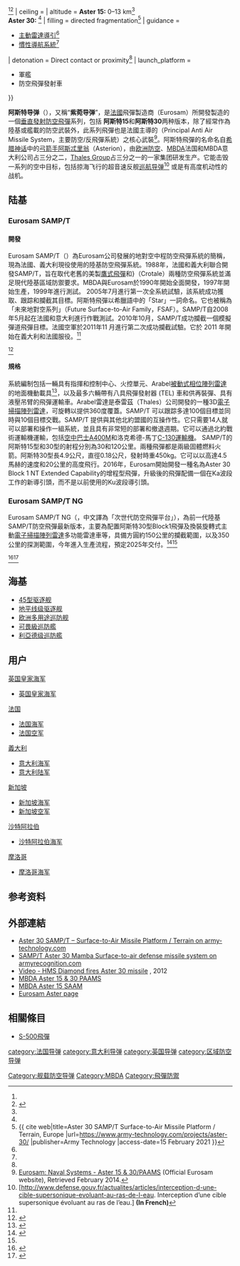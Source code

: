 {{Short description|Franco-Italian surface-to-air missile family}}
{{Use dmy dates|date=February 2020}}
{{Infobox weapon
| is_missile = yes
| name = Aster
| image = MBDA Aster p1220947.jpg
| image_size = 300
| caption = MBDA Aster 30 on display showing attached booster.
| origin = France/Italy
| type = '''Aster 15:'''<br>Short/medium range anti-aircraft and anti-missile missile.<br>'''Aster 30:''' <br>Long range anti-aircraft and anti-missile missile.
| used_by = 
| manufacturer = {{link-en|MBDA公司|MBDA}}/{{link-en|Eurosam公司|Eurosam}}
| unit_cost = 
| propellant = 
| production_date = 
| service = 2001~現在
| engine = Solid propellant two-stage rocket.
| engine_power = 
| weight = '''Aster 15:''' 310 kg<ref name="MBDA PDF" /><br>'''Aster 30:''' 450 kg<ref name="MBDA PDF">[http://www.mbda-systems.com/mediagallery/files/aster_ds.pdf MBDA - Aster PDF] {{webarchive |url=https://web.archive.org/web/20120511001439/http://www.mbda-systems.com/mediagallery/files/aster_ds.pdf |date=11 May 2012 }}</ref>
| length = '''Aster 15:''' 4.2 m<ref name="MBDA PDF" /><br>'''Aster 30:''' {{convert|4.9| m|ftin|abbr=on}}<ref name="MBDA PDF" />
| height = 
| diameter = '''Aster 15:''' {{convert|180 |mm|in|abbr=on}}
| wingspan = 
| speed = '''Aster 15:''' Mach 3.5 (1,191 m/s)<ref>{{cite web|url=http://www.mbda-systems.com/aster-solution-maritime-superiority/aster-15-30/|title=Aster 15 & 30 |publisher=MBDA|access-date=4 August 2016}}</ref><br>'''Aster 30:''' Mach 4.5 (1,531 m/s)<ref name="MBDA PDF" />
| vehicle_range = '''Aster 15:''' 1.7–30+ km<ref name="MBDA PDF" /><ref name="eurosam.com"/><br>'''Aster 30:''' {{convert|3|–|120| km|0|abbr=on}}<ref name="MBDA PDF 2">{{ cite web |url=https://www.mbda-systems.com/wp-content/uploads/2019/07/2018-ASTER-datasheet.pdf |title=Aster Anti-Air missiles |archive-url=https://web.archive.org/web/20200813151721/https://www.mbda-systems.com/wp-content/uploads/2019/07/2018-ASTER-datasheet.pdf |archive-date=2020-08-13 |url-status=live}}</ref><ref name="eurosam.com"/><ref name="MBDA2006">{{cite web|title=MBDA Press Release - 14 November 2006 |url=https://www.mbda-systems.com/?action=force-download-attachment&attachment_id=2061 |publisher=MBDA |access-date=31 July 2016 }}{{dead link|date=October 2016 |bot=InternetArchiveBot |fix-attempted=yes }}</ref>
| ceiling = 
| altitude = '''Aster 15:''' 0–13 km<ref name="MBDA PDF" /><br>'''Aster 30:''' {{convert|0|–|20| km|abbr=on}}<ref name="MBDA PDF" />
| filling = {{convert|15| kg|lboz|abbr=on}} directed fragmentation<ref name="Army Technology">{{ cite web|title=Aster 30 SAMP/T Surface-to-Air Missile Platform / Terrain, Europe |url=https://www.army-technology.com/projects/aster-30/ |publisher=Army Technology |access-date=15 February 2021 }}</ref>
| guidance = 
* [[主動雷達導引|主動雷達導引]]<ref name="MBDA PDF" />
* [[慣性導航系統|慣性導航系統]]<ref name="MBDA PDF" />
| detonation = Direct contact or proximity<ref name="MBDA PDF" />
| launch_platform = 
* 軍艦
* 防空飛彈發射車
}}

'''阿斯特导弹'''（{{lang-fr|Aster}}），又稱“'''紫菀导弹'''”，是[[法國|法國]]飛彈製造商{{link-fr|歐洲地對空飛彈|Eurosam}}（Eurosam）所開發製造的一個[[艦載垂直發射系統|垂直發射]][[防空飛彈|防空飛彈]]系列，包括 '''阿斯特15'''和'''阿斯特30'''两种版本，除了經常作為陸基或艦載的防空武裝外，此系列飛彈也是法國主導的{{link-en|PAAMS|PAAMS}}（Principal Anti Air Missile System，主要防空/反飛彈系統）之核心武裝<ref name="eurosam.com">[http://www.eurosam.com/products/naval-systems/ Eurosam: Naval Systems - Aster 15 & 30/PAAMS] {{Wayback|url=http://www.eurosam.com/products/naval-systems/ |date=20170810203808 }} (Official Eurosam website), Retrieved February 2014.</ref>。阿斯特飛彈的名命名自[[希腊神话|希腊神话]]中的[[弓箭手|弓箭手]][[阿斯忒里翁|阿斯忒里翁]]（Asterion），由[[欧洲防空|欧洲防空]]、[[MBDA|MBDA]]法国和MBDA意大利公司占三分之二，[[Thales_Group|Thales Group]]占三分之一的一家集团研发生产。它能击毁一系列的空中目标，包括掠海飞行的超音速反舰[[巡航导弹|巡航导弹]]<ref name="Aster 30 hits sea-skimming target at supersonic speeds">[http://www.defense.gouv.fr/actualites/articles/interception-d-une-cible-supersonique-evoluant-au-ras-de-l-eau. Interception d’une cible supersonique évoluant au ras de l’eau.] {{Wayback|url=http://www.defense.gouv.fr/actualites/articles/interception-d-une-cible-supersonique-evoluant-au-ras-de-l-eau. |date=20140419083738 }} '''(In French)'''</ref> 或是有高度机动性的战机。

==陆基==
===Eurosam SAMP/T===
====開發====
Eurosam SAMP/T（{{lang-fr|Sol-Air Moyenne Portée/Terrestre}}）為Eurosam公司發展的地對空中程防空飛彈系統的簡稱，現為法國、義大利現役使用的陸基防空飛彈系統。1988年，法國和義大利聯合開發SAMP/T，旨在取代老舊的美製[[MIM-23鷹式飛彈|鷹式飛彈]]和{{tsl|en|Crotale (missile)|響尾蛇}}}（Crotale）兩種防空飛彈系統並滿足現代陸基區域防禦要求。MBDA與Eurosam於1990年開始全面開發，1997年開始生產，1999年進行測試。 2005年7月進行第一次全系統試驗，該系統成功獲取、跟踪和攔截其目標。阿斯特飛彈以希臘語中的「Star」一詞命名。它也被稱為「未來地對空系列」（Future Surface-to-Air Family，FSAF）。SAMP/T自2008年5月起在法國和意大利進行作戰測試。2010年10月，SAMP/T成功攔截一個模擬彈道飛彈目標。法國空軍於2011年11 月進行第二次成功攔截試驗。它於 2011 年開始在義大利和法國服役。<ref name="SAMP/T">{{cite web |title=Sol-Air Moyenne Portée/Terrestre (SAMP/T) |url=https://missilethreat.csis.org/defsys/samp-t/ |website=Missile Threat}}</ref><ref>{{cite web |last1=Ruzhelnyk |first1=Olga |title=First appearance of Eurosam at the Dubai Airshow |url=https://www.edrmagazine.eu/first-appearance-of-eurosam-at-the-dubai-airshow |website=EDR Magazine |accessdate=2021-11-19 |date=2021-11-14}}</ref>
====規格====
系統編制包括一輛具有指揮和控制中心、火控單元、Arabel[[電子掃描陣列雷達|被動式相位陣列雷達]]的地面機動載具<ref>{{cite web |title=法國SRABEL/Herakles/Sea Fire500多功能相位陣列雷達 |url=http://www.mdc.idv.tw/mdc/navy/euronavy/empar-arabel.htm |website=www.mdc.idv.tw |accessdate=2021-11-19}}</ref>，以及最多六輛帶有八具飛彈發射器 (TEL) 車和供再裝彈、具有液壓吊臂的飛彈運輸車。Arabel雷達是泰雷茲（Thales）公司開發的一種3D[[電子掃描陣列雷達|電子掃描陣列雷達]]，可旋轉以提供360度覆蓋。SAMP/T 可以跟踪多達100個目標並同時與10個目標交戰。SAMP/T 提供與其他北約盟國的互操作性。它只需要14人就可以部署和操作一組系統，並且具有非常短的部署和撤退週期。它可以通過北約戰術運輸機運輸，包括[[空中巴士A400M|空中巴士A400M]]和洛克希德-馬丁[[C-130運輸機|C-130運輸機]]。 
SAMP/T的阿斯特15型和30型的射程分別為30和120公里。兩種飛彈都是兩級固體燃料火箭。阿斯特30型長4.9公尺，直徑0.18公尺，發射時重450kg。它可以以高達4.5馬赫的速度和20公里的高度飛行。2016年，Eurosam開始開發一種名為Aster 30 Block 1 NT Extended Capability的增程型飛彈，升級後的飛彈配備一個在Ka波段工作的新導引頭，而不是以前使用的Ku波段導引頭。

===Eurosam SAMP/T NG===
Eurosam SAMP/T NG（{{lang-fr|Sol-Air Moyenne Portée/Terrestre Newnouvelle génération}}，中文譯為「次世代防空飛彈平台」），為前一代陸基SAMP/T防空飛彈最新版本，主要為配置阿斯特30型Block1飛彈及換裝旋轉式主動[[電子掃描陣列雷達|電子掃描陣列雷達]]多功能雷達車等，具備方圓約150公里的攔截範圍，以及350公里的探測範圍，今年進入生產流程，預定2025年交付。<ref>{{cite web |last1=Maillard |first1=Sylvie |title=Eurosam is promoting its new SAMP/T NG system in Dubai Air Show (14 to 18th November) |url=https://eurosam.com/eurosam-is-promoting-its-new-sampt-ng-system-in-dubai-air-show/ |website=Eurosam |date=2021-11-08}}</ref><ref name="SAMP/T NG">{{cite web |last1=Helou |first1=Agnes |title=Eurosam unveils new SAMP/T air defense variant at Dubai Airshow |url=https://www.defensenews.com/digital-show-dailies/dubai-air-show/2021/11/16/eurosam-unveils-new-sampt-air-defense-variant-at-dubai-airshow/ |website=Defense News |accessdate=2021-11-19 |language=en |date=2021-11-16}}</ref><ref>{{cite web |title=Un système de défense anti-aérienne franco-italien pour 2025 |url=https://www.capital.fr/economie-politique/un-systeme-de-defense-anti-aerienne-franco-italien-pour-2025-1420053 |website=Capital.fr |accessdate=2021-11-19 |language=fr |date=2021-11-16}}</ref><ref>{{cite news |title=軍武新知》歐洲次世代防空飛彈平台面世 4年後交付法義服役 - 國際 |url=https://news.ltn.com.tw/news/world/breakingnews/3741736 |accessdate=2021-11-19 |work=自由時報電子報 |date=2021-11-19 |language=zh-TW}}</ref>

==海基==
* [[45型驱逐舰|45型驱逐舰]]
* [[地平线级驱逐舰|地平线级驱逐舰]]
* [[欧洲多用途巡防舰|欧洲多用途巡防舰]]
* [[可畏級巡防艦|可畏級巡防艦]]
* [[拉法葉級巡防艦|利亞德级巡防艦]]

==用户==
;{{flagicon|United Kingdom}} [[英国皇家海军|英国皇家海军]]
* [[英国皇家海军|英国皇家海军]]

;{{flagicon|France}} [[法国|法国]]
* [[法国海军|法国海军]]
* [[法国空军|法国空军]]

;{{flagicon|Italy}} [[義大利|義大利]]
* [[意大利海军|意大利海军]]
* [[意大利陆军|意大利陆军]]

;{{flagicon|Singapore}} [[新加坡|新加坡]]
* [[新加坡海军|新加坡海军]]
* [[新加坡空军|新加坡空军]]

;{{flagicon|Saudi Arabia}} [[沙特阿拉伯|沙特阿拉伯]]
* [[沙特阿拉伯海军|沙特阿拉伯海军]]

;{{flagicon|Morocco}} [[摩洛哥|摩洛哥]]
* [[摩洛哥海军|摩洛哥海军]]

==参考资料==
{{reflist}}

==外部連結==
{{commons|MBDA Aster}}
* [http://www.army-technology.com/projects/aster-30/ Aster 30 SAMP/T – Surface-to-Air Missile Platform / Terrain on army-technology.com] {{Wayback|url=http://www.army-technology.com/projects/aster-30/ |date=20140802064521 }}
* [http://www.armyrecognition.com/france_french_army_vehicle_missile_systems_uk/samp_t_mamba_aster_30_surface-to-air_defense_missile_system_technical_data_sheet_pictures_video.html SAMP/T Aster 30 Mamba Surface-to-air defense missile system on armyrecognition.com] {{Wayback|url=http://www.armyrecognition.com/france_french_army_vehicle_missile_systems_uk/samp_t_mamba_aster_30_surface-to-air_defense_missile_system_technical_data_sheet_pictures_video.html |date=20140412095838 }}
* [http://www.youtube.com/watch?v=RfhoGKmD68g Video - HMS Diamond fires Aster 30 missile] {{Wayback|url=http://www.youtube.com/watch?v=RfhoGKmD68g |date=20150714220554 }}, 2012
* [https://web.archive.org/web/20151210123628/http://www.mbda-systems.com/products/maritime-superiority/aster-paams-saam/59-2/ MBDA Aster 15 & 30 PAAMS]
* [https://web.archive.org/web/20090926072020/http://www.mbda-systems.com/mbda/site/ref/scripts/siteFO_contenu.php?lang=EN&noeu_id=87&page_id=117 MBDA Aster 15 SAAM]
* [https://web.archive.org/web/20110928163120/http://www.eurosam.com/naval.html Eurosam Aster page]

== 相關條目 ==
*[[S-500飛彈|S-500飛彈]]

[[category:法国导弹|category:法国导弹]]
[[category:意大利导弹|category:意大利导弹]]
[[category:英国导弹|category:英国导弹]]
[[category:区域防空导弹|category:区域防空导弹]]
[[Category:舰载防空导弹|Category:舰载防空导弹]]
[[Category:MBDA|Category:MBDA]]
[[Category:飛彈防禦|Category:飛彈防禦]]